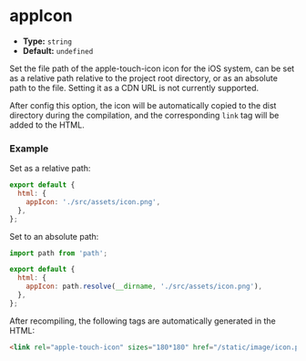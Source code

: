 # appIcon

- **Type:** `string`
- **Default:** `undefined`

Set the file path of the apple-touch-icon icon for the iOS system, can be set as a relative path relative to the project root directory, or as an absolute path to the file. Setting it as a CDN URL is not currently supported.

After config this option, the icon will be automatically copied to the dist directory during the compilation, and the corresponding `link` tag will be added to the HTML.

### Example

Set as a relative path:

```js
export default {
  html: {
    appIcon: './src/assets/icon.png',
  },
};
```

Set to an absolute path:

```js
import path from 'path';

export default {
  html: {
    appIcon: path.resolve(__dirname, './src/assets/icon.png'),
  },
};
```

After recompiling, the following tags are automatically generated in the HTML:

```html
<link rel="apple-touch-icon" sizes="180*180" href="/static/image/icon.png" />
```
